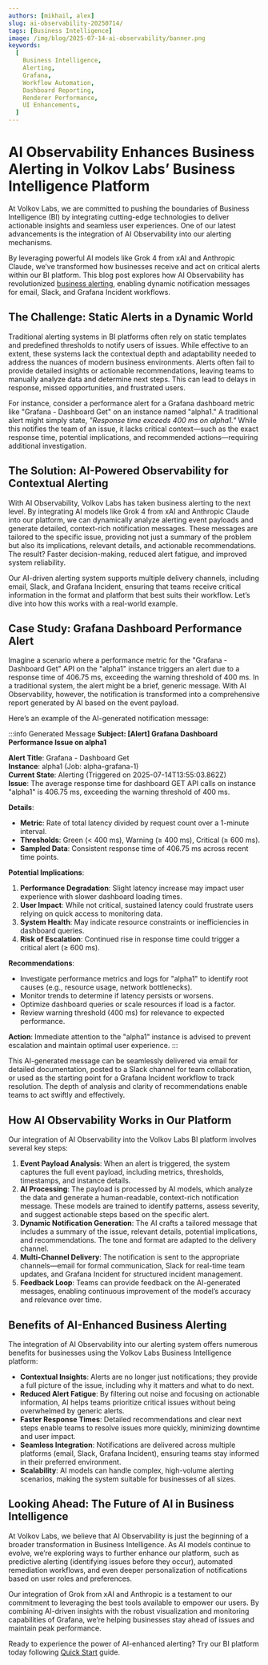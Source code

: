 ```yaml
---
authors: [mikhail, alex]
slug: ai-observability-20250714/
tags: [Business Intelligence]
image: /img/blog/2025-07-14-ai-observability/banner.png
keywords:
  [
    Business Intelligence,
    Alerting,
    Grafana,
    Workflow Automation,
    Dashboard Reporting,
    Renderer Performance,
    UI Enhancements,
  ]
---
```



# AI Observability Enhances Business Alerting in Volkov Labs’ Business Intelligence Platform

At Volkov Labs, we are committed to pushing the boundaries of Business Intelligence (BI) by integrating cutting-edge technologies to deliver actionable insights and seamless user experiences. One of our latest advancements is the integration of AI Observability into our alerting mechanisms.

By leveraging powerful AI models like Grok 4 from xAI and Anthropic Claude, we’ve transformed how businesses receive and act on critical alerts within our BI platform. This blog post explores how AI Observability has revolutionized [business alerting](/big/alerting/), enabling dynamic notification messages for email, Slack, and Grafana Incident workflows.

## The Challenge: Static Alerts in a Dynamic World

Traditional alerting systems in BI platforms often rely on static templates and predefined thresholds to notify users of issues. While effective to an extent, these systems lack the contextual depth and adaptability needed to address the nuances of modern business environments. Alerts often fail to provide detailed insights or actionable recommendations, leaving teams to manually analyze data and determine next steps. This can lead to delays in response, missed opportunities, and frustrated users.

For instance, consider a performance alert for a Grafana dashboard metric like "Grafana - Dashboard Get" on an instance named "alpha1." A traditional alert might simply state, _"Response time exceeds 400 ms on alpha1."_ While this notifies the team of an issue, it lacks critical context—such as the exact response time, potential implications, and recommended actions—requiring additional investigation.

## The Solution: AI-Powered Observability for Contextual Alerting

With AI Observability, Volkov Labs has taken business alerting to the next level. By integrating AI models like Grok 4 from xAI and Anthropic Claude into our platform, we can dynamically analyze alerting event payloads and generate detailed, context-rich notification messages. These messages are tailored to the specific issue, providing not just a summary of the problem but also its implications, relevant details, and actionable recommendations. The result? Faster decision-making, reduced alert fatigue, and improved system reliability.

Our AI-driven alerting system supports multiple delivery channels, including email, Slack, and Grafana Incident, ensuring that teams receive critical information in the format and platform that best suits their workflow. Let’s dive into how this works with a real-world example.

## Case Study: Grafana Dashboard Performance Alert

Imagine a scenario where a performance metric for the "Grafana - Dashboard Get" API on the "alpha1" instance triggers an alert due to a response time of 406.75 ms, exceeding the warning threshold of 400 ms. In a traditional system, the alert might be a brief, generic message. With AI Observability, however, the notification is transformed into a comprehensive report generated by AI based on the event payload.

Here’s an example of the AI-generated notification message:

:::info Generated Message
**Subject: [Alert] Grafana Dashboard Performance Issue on alpha1**

**Alert Title**: Grafana - Dashboard Get  
**Instance**: alpha1 (Job: alpha-grafana-1)  
**Current State**: Alerting (Triggered on 2025-07-14T13:55:03.862Z)  
**Issue**: The average response time for dashboard GET API calls on instance "alpha1" is 406.75 ms, exceeding the warning threshold of 400 ms.

**Details**:

- **Metric**: Rate of total latency divided by request count over a 1-minute interval.
- **Thresholds**: Green (< 400 ms), Warning (≥ 400 ms), Critical (≥ 600 ms).
- **Sampled Data**: Consistent response time of 406.75 ms across recent time points.

**Potential Implications**:

1. **Performance Degradation**: Slight latency increase may impact user experience with slower dashboard loading times.
2. **User Impact**: While not critical, sustained latency could frustrate users relying on quick access to monitoring data.
3. **System Health**: May indicate resource constraints or inefficiencies in dashboard queries.
4. **Risk of Escalation**: Continued rise in response time could trigger a critical alert (≥ 600 ms).

**Recommendations**:

- Investigate performance metrics and logs for "alpha1" to identify root causes (e.g., resource usage, network bottlenecks).
- Monitor trends to determine if latency persists or worsens.
- Optimize dashboard queries or scale resources if load is a factor.
- Review warning threshold (400 ms) for relevance to expected performance.

**Action**: Immediate attention to the "alpha1" instance is advised to prevent escalation and maintain optimal user experience.
:::

This AI-generated message can be seamlessly delivered via email for detailed documentation, posted to a Slack channel for team collaboration, or used as the starting point for a Grafana Incident workflow to track resolution. The depth of analysis and clarity of recommendations enable teams to act swiftly and effectively.

## How AI Observability Works in Our Platform

Our integration of AI Observability into the Volkov Labs BI platform involves several key steps:

1. **Event Payload Analysis**: When an alert is triggered, the system captures the full event payload, including metrics, thresholds, timestamps, and instance details.
2. **AI Processing**: The payload is processed by AI models, which analyze the data and generate a human-readable, context-rich notification message. These models are trained to identify patterns, assess severity, and suggest actionable steps based on the specific alert.
3. **Dynamic Notification Generation**: The AI crafts a tailored message that includes a summary of the issue, relevant details, potential implications, and recommendations. The tone and format are adapted to the delivery channel.
4. **Multi-Channel Delivery**: The notification is sent to the appropriate channels—email for formal communication, Slack for real-time team updates, and Grafana Incident for structured incident management.
5. **Feedback Loop**: Teams can provide feedback on the AI-generated messages, enabling continuous improvement of the model’s accuracy and relevance over time.

## Benefits of AI-Enhanced Business Alerting

The integration of AI Observability into our alerting system offers numerous benefits for businesses using the Volkov Labs Business Intelligence platform:

- **Contextual Insights**: Alerts are no longer just notifications; they provide a full picture of the issue, including why it matters and what to do next.
- **Reduced Alert Fatigue**: By filtering out noise and focusing on actionable information, AI helps teams prioritize critical issues without being overwhelmed by generic alerts.
- **Faster Response Times**: Detailed recommendations and clear next steps enable teams to resolve issues more quickly, minimizing downtime and user impact.
- **Seamless Integration**: Notifications are delivered across multiple platforms (email, Slack, Grafana Incident), ensuring teams stay informed in their preferred environment.
- **Scalability**: AI models can handle complex, high-volume alerting scenarios, making the system suitable for businesses of all sizes.

## Looking Ahead: The Future of AI in Business Intelligence

At Volkov Labs, we believe that AI Observability is just the beginning of a broader transformation in Business Intelligence. As AI models continue to evolve, we’re exploring ways to further enhance our platform, such as predictive alerting (identifying issues before they occur), automated remediation workflows, and even deeper personalization of notifications based on user roles and preferences.

Our integration of Grok from xAI and Anthropic is a testament to our commitment to leveraging the best tools available to empower our users. By combining AI-driven insights with the robust visualization and monitoring capabilities of Grafana, we’re helping businesses stay ahead of issues and maintain peak performance.

Ready to experience the power of AI-enhanced alerting? Try our BI platform today following [Quick Start](/big/quick-start/) guide.

<Feedback />

